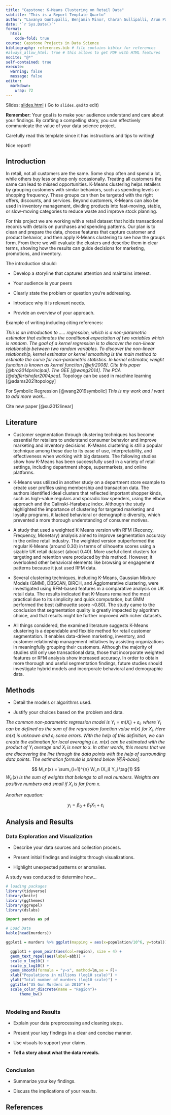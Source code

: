 ```yaml
---
title: "Capstone: K-Means Clustering on Retail Data"
subtitle: "This is a Report Template Quarto"
author: "Lavanya Guntupalli, Benjamin Minor, Charan Gullipalli, Arun Pandian"
date: '`r Sys.Date()`'
format:
  html:
    code-fold: true
course: Capstone Projects in Data Science
bibliography: references.bib # file contains bibtex for references
#always_allow_html: true # this allows to get PDF with HTML features
nocite: "@*"
self-contained: true
execute: 
  warning: false
  message: false
editor: 
  markdown: 
    wrap: 72
---
```


Slides: [slides.html](slides.html){target="_blank"} ( Go to `slides.qmd`
to edit)

::: callout-important
**Remember:** Your goal is to make your audience understand and care
about your findings. By crafting a compelling story, you can effectively
communicate the value of your data science project.

Carefully read this template since it has instructions and tips to
writing!

Nice report!
:::

## Introduction

In retail, not all customers are the same. Some shop often and spend a
lot, while others buy less or shop only occasionally. Treating all
customers the same can lead to missed opportunities. K-Means clustering
helps retailers by grouping customers with similar behaviors, such as
spending levels or shopping frequency. These groups can then be targeted
with the right offers, discounts, and services. Beyond customers,
K-Means can also be used in inventory management, dividing products into
fast-moving, stable, or slow-moving categories to reduce waste and
improve stock planning.

For this project we are working with a retail dataset that holds
transactional records with details on purchases and spending patterns.
Our plan is to clean and prepare the data, choose features that capture
customer and product behavior, and then apply K-Means clustering to see
how the groups form. From there we will evaluate the clusters and
describe them in clear terms, showing how the results can guide
decisions for marketing, promotions, and inventory.

The introduction should:

-   Develop a storyline that captures attention and maintains interest.

-   Your audience is your peers

-   Clearly state the problem or question you're addressing.

<!-- -->

-   Introduce why it is relevant needs.

-   Provide an overview of your approach.

Example of writing including citing references:

*This is an introduction to ..... regression, which is a non-parametric
estimator that estimates the conditional expectation of two variables
which is random. The goal of a kernel regression is to discover the
non-linear relationship between two random variables. To discover the
non-linear relationship, kernel estimator or kernel smoothing is the
main method to estimate the curve for non-parametric statistics. In
kernel estimator, weight function is known as kernel function
[@efr2008]. Cite this paper [@bro2014principal]. The GEE [@wang2014].
The PCA [@daffertshofer2004pca]*. Topology can be used in machine
learning [@adams2021topology]

For Symbolic Regression [@wang2019symbolic] *This is my work and I want
to add more work...*

Cite new paper [@su2012linear]

## Literature

- Customer segmentation through clustering techniques has become essential for retailers to understand consumer behavior and improve marketing and inventory decisions. K-Means clustering is still a popular technique among these due to its ease of use, interpretability, and effectiveness when working with big datasets. The following studies show how K-Means has been successfully used in a variety of retail settings, including department shops, supermarkets, and online platforms.


- K-Means was utilized in another study on a department store example to create user profiles using membership and transaction data. The authors identified ideal clusters that reflected important shopper kinds, such as high-value regulars and sporadic low spenders, using the elbow approach and the Calinski–Harabasz index. Although the study highlighted the importance of clustering for targeted marketing and loyalty programs, it lacked behavioral or demographic diversity, which prevented a more thorough understanding of consumer motives.

- A study that used a weighted K-Means version with RFM (Recency, Frequency, Monetary) analysis aimed to improve segmentation accuracy in the online retail industry. The weighted version outperformed the regular K-Means (around 0.30) in terms of silhouette scores using a sizable UK retail dataset (about 0.40). More useful client clusters for targeting and retention were produced by this method. However, it overlooked other behavioral elements like browsing or engagement patterns because it just used RFM data.

- Several clustering techniques, including K-Means, Gaussian Mixture Models (GMM), DBSCAN, BIRCH, and Agglomerative clustering, were investigated using RFM-based features in a comparative analysis on UK retail data. The results indicated that K-Means remained the most practical due to its simplicity and quick computation, but GMM performed the best (silhouette score ~0.80). The study came to the conclusion that segmentation quality is greatly impacted by algorithm choice, and that results might be further improved with richer datasets.

- All things considered, the examined literature suggests K-Means clustering is a dependable and flexible method for retail customer segmentation. It enables data-driven marketing, inventory, and customer relationship management initiatives by assisting organizations in meaningfully grouping their customers. Although the majority of studies still only use transactional data, those that incorporate weighted features or RFM analysis show increased accuracy. In order to obtain more thorough and useful segmentation findings, future studies should investigate hybrid models and incorporate behavioral and demographic data.



## Methods

-   Detail the models or algorithms used.

-   Justify your choices based on the problem and data.

*The common non-parametric regression model is*
$Y_i = m(X_i) + \varepsilon_i$*, where* $Y_i$ *can be defined as the sum
of the regression function value* $m(x)$ *for* $X_i$*. Here* $m(x)$ *is
unknown and* $\varepsilon_i$ *some errors. With the help of this
definition, we can create the estimation for local averaging i.e.*
$m(x)$ *can be estimated with the product of* $Y_i$ *average and* $X_i$
*is near to* $x$*. In other words, this means that we are discovering
the line through the data points with the help of surrounding data
points. The estimation formula is printed below [@R-base]:*

$$
M_n(x) = \sum_{i=1}^{n} W_n (X_i) Y_i  \tag{1}
$$$W_n(x)$ *is the sum of weights that belongs to all real numbers.
Weights are positive numbers and small if* $X_i$ *is far from* $x$*.*

*Another equation:*

$$
y_i = \beta_0 + \beta_1 X_1 +\varepsilon_i
$$

## Analysis and Results

### Data Exploration and Visualization

-   Describe your data sources and collection process.

-   Present initial findings and insights through visualizations.

-   Highlight unexpected patterns or anomalies.

A study was conducted to determine how...

```r
# loading packages 
library(tidyverse)
library(knitr)
library(ggthemes)
library(ggrepel)
library(dslabs)
```

```python
import pandas as pd
```

```r
# Load Data
kable(head(murders))

ggplot1 = murders %>% ggplot(mapping = aes(x=population/10^6, y=total)) 

  ggplot1 + geom_point(aes(col=region), size = 4) +
  geom_text_repel(aes(label=abb)) +
  scale_x_log10() +
  scale_y_log10() +
  geom_smooth(formula = "y~x", method=lm,se = F)+
  xlab("Populations in millions (log10 scale)") + 
  ylab("Total number of murders (log10 scale)") +
  ggtitle("US Gun Murders in 2010") +
  scale_color_discrete(name = "Region")+
      theme_bw()
  

```

### Modeling and Results

-   Explain your data preprocessing and cleaning steps.

-   Present your key findings in a clear and concise manner.

-   Use visuals to support your claims.

-   **Tell a story about what the data reveals.**

```r

```

### Conclusion

-   Summarize your key findings.

-   Discuss the implications of your results.

## References
